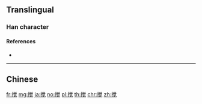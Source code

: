 {{also|攪}}
==Translingual==
{{Han simplified forms|攪|撹|搅|ex=y}}

===Han character===
{{Han char|rn=64|rad=手|as=09|sn=12|four=|canj=QFBU|ids=⿰扌觉}}

====References====
* {{Han ref|kx=0445.341|hdz=31924.030|uh=6405|ud=25605}}

----

==Chinese==
{{zh-see|攪}}

[[fr:搅]]
[[mg:搅]]
[[ja:搅]]
[[no:搅]]
[[pl:搅]]
[[th:搅]]
[[chr:搅]]
[[zh:搅]]